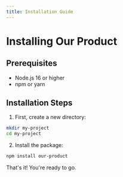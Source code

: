 ```yaml
---
title: Installation Guide
---
```


# Installing Our Product

## Prerequisites

- Node.js 16 or higher
- npm or yarn

## Installation Steps

1. First, create a new directory:
```bash
mkdir my-project
cd my-project
```

2. Install the package:
```bash
npm install our-product
```

That's it! You're ready to go.

